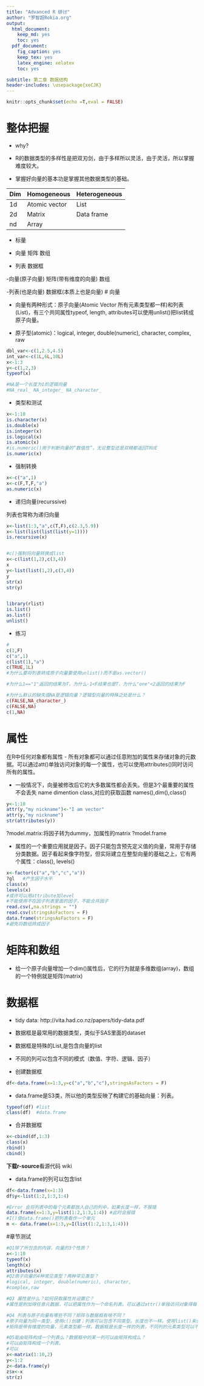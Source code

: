 ```yaml
---
title: "Advanced R 研讨"
author: "罗智超Rokia.org"
output:
  html_document:
    keep_md: yes
    toc: yes
  pdf_document:
    fig_caption: yes
    keep_tex: yes
    latex_engine: xelatex
    toc: yes

subtitle: 第二章 数据结构
header-includes: \usepackage{xeCJK}
---
```


```r
knitr::opts_chunk$set(echo =T,eval = FALSE)
```


# 整体把握

- why?

- R的数据类型的多样性是把双刃剑，由于多样所以灵活，由于灵活，所以掌握难度较大。

- 掌握好向量的基本功是掌握其他数据类型的基础。

Dim | Homogeneous | Heterogeneous
----|------|------
1d | Atomic vector | List
2d | Matrix | Data frame
nd | Array



- 标量

- 向量 矩阵 数组

- 列表 数据框

-向量(原子向量) 矩阵(带有维度的向量) 数组

-列表(也是向量)  数据框(本质上也是向量)
# 向量

- 向量有两种形式：原子向量(Atomic Vector 所有元素类型都一样)和列表(List)，有三个共同属性typeof, length, attributes可以使用unlist()把list转成原子向量。

- 原子型(atomic)：logical, integer, double(numeric), character, complex, raw

```r
dbl_var<-c(1,2.5,4.5)
int_var<-c(1L,6L,10L)
x<-1:3
y<-c(1,2,3)
typeof(x)

#NA是一个长度为1的逻辑向量
#NA_real_ NA_integer_ NA_character_

```

- 类型和测试

```r
x<-1:10
is.character(x)
is.double(x)
is.integer(x)
is.logical(x)
is.atomic(x)
#is.numeric()用于判断向量的“数值性”，无论整型还是双精都返回TRUE
is.numeric(x)
```

- 强制转换

```r
x<-c("a",1)
x<-c(F,T,F,"a")
as.numeric(x)
```

- 递归向量(recurssive)

列表也常称为递归向量
```r
x<-list(1:3,"a",c(T,F),c(2.3,5.9))
x<-list(list(list(list(y=1))))
is.recursive(x)


#c()强制将向量转换成list
x<-c(list(1,2),c(3,4))
x
y<-list(list(1,2),c(3,4))
y
str(x)
str(y)


library(rlist)
is.list()
as.list()
unlist()

```

- 练习
```r
#
c(1,F)
c("a",1)
c(list(1),"a")
c(TRUE,1L)
#为什么要将列表转成原子向量要使用unlist()而不是as.vector()

#为什么1=="1"返回的结果为T，为什么-1<F结果也是T，为什么"one"<2返回的结果为F

#为什么默认的缺失值NA是逻辑向量？逻辑型向量的特殊之处是什么？
c(FALSE,NA_character_)
c(FALSE,NA)
c(1,NA)
```

# 属性

在R中任何对象都有属性
- 所有对象都可以通过任意附加的属性来存储对象的元数据。可以通过att()单独访问对象的每一个属性，也可以使用attributes()同时访问所有的属性。

- 一般情况下，向量被修改后它的大多数属性都会丢失。但是3个最重要的属性不会丢失 name dimention class,对应的获取函数 names(),dim(),class()

```r
y<-1:10
attr(y,"my nickname")<-"I am vector"
attr(y,"my nickname")
str(attributes(y))
```

?model.matrix:将因子转为dummy，加属性的matrix
?model.frame


- 属性的一个重要应用就是因子。因子只能包含预先定义值的向量，常用于存储分类数据。因子看起来像字符型，但实际建立在整型向量的基础之上，它有两个属性：class(), levels()

```r
x<-factor(c("a","b","c","a"))
?gl   #产生因子水平
class(x)
levels(x)
#或许可以用attribute加level
#不能使用不在因子列表里面的因子，不能合并因子
read.csv(,na.strings = "")
read.csv(stringsAsFactors = F)
data.frame(stringsAsFactors = F)
#避免将数组转成因子
```


# 矩阵和数组

- 给一个原子向量增加一个dim()属性后，它的行为就是多维数组(array)，数组的一个特例就是矩阵(matrix)

# 数据框

- tidy data: http://vita.had.co.nz/papers/tidy-data.pdf

- 数据框是最常用的数据类型，类似于SAS里面的dataset

- 数据框是特殊的List,是包含向量的list

- 不同的列可以包含不同的模式（数值、字符、逻辑、因子）

- 创建数据框


```r
df<-data.frame(x=1:3,y=c("a","b","c"),stringsAsFactors = F)

```

- data.frame是S3类，所以他的类型反映了构建它的基础向量：列表。
```r
typeof(df) #list
class(df)  #data.frame
```

- 合并数据框

```r
x<-cbind(df,1:3)
class(x)
rbind()
cbind()
```

**下载r-source**看源代码
wiki

- data.frame的列可以包含list

```r
df<-data.frame(x=1:3)
df$y<-list(1:2,1:3,1:4)

#Error 会将列表中的每个元素都放入自己的列中，如果长度一样，不报错
data.frame(x=1:3,y=list(1:2,1:3,1:4)) #此时会报错
#I()使data.frame()把列表看作一个单元
m <- data.frame(x=1:3,y=I(list(1:2,1:3,1:4)))

```

#章节测试

```r
#Q1除了所包含的内容，向量的3个性质？
x<-1:10
typeof(x)
length(x)
attributes(x)
#Q2原子向量的4种常见类型？两种罕见类型？
#logical, integer, double(numeric), character, 
#complex,raw

#Q3 属性是什么？如何获取属性并设置它？
#属性是附加得任意元数据，可以把属性作为一个命名列表。可以通过attr()单独访问对象得每一个属性，也可以使用attributes()同时访问所有的属性。

#Q4 列表与原子向量有哪些不同？矩阵与数据框有啥不同？
#原子向量为同一类型，使用c()创建；列表可以包含不同类型。长度也不一样。使用list()来创建
#矩阵是带有维度的向量，元素类型都一样。数据框是长度一样的列表，不同列的元素类型可以不一样

#Q5能由矩阵构成一个列表么？数据框中的某一列可以由矩阵构成么？
#可以由矩阵构成一个列表。
#可以
x<-matrix(1:10,2)
y<-1:2
z<-data.frame(y)
z$x<-x
str(z)


```


